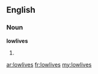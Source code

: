 ==English==

===Noun===
'''lowlives'''

# {{plural of|lowlife}}

[[ar:lowlives]]
[[fr:lowlives]]
[[my:lowlives]]